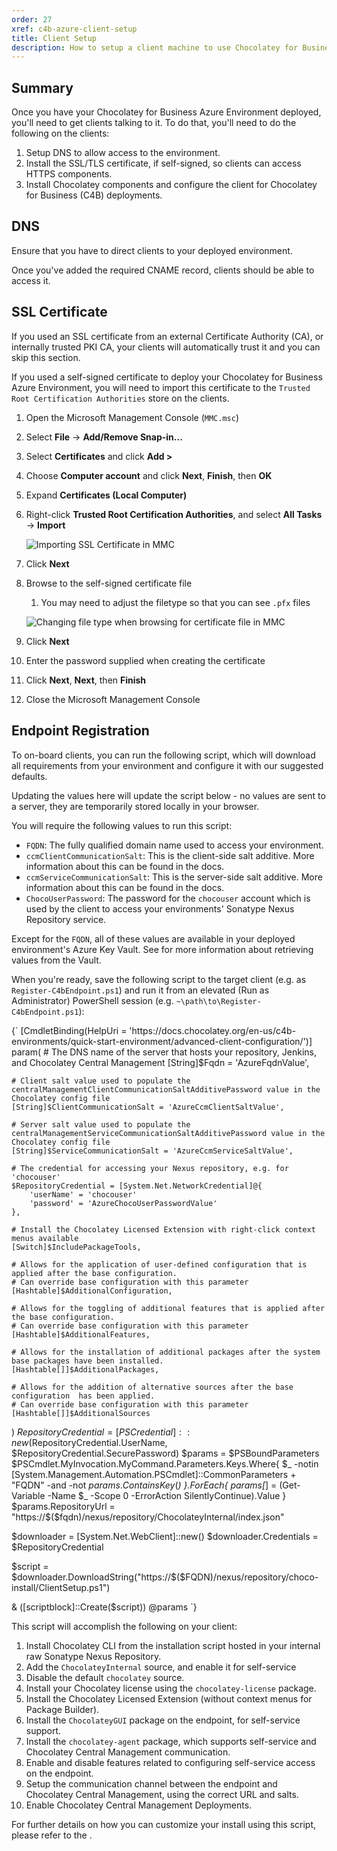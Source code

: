 ```yaml
---
order: 27
xref: c4b-azure-client-setup
title: Client Setup
description: How to setup a client machine to use Chocolatey for Business Azure Environment
---
```


## Summary

Once you have your Chocolatey for Business Azure Environment deployed, you'll need to get clients talking to it.
To do that, you'll need to do the following on the clients:

1. Setup DNS to allow access to the environment.
1. Install the SSL/TLS certificate, if self-signed, so clients can access HTTPS components.
1. Install Chocolatey components and configure the client for Chocolatey for Business (C4B) deployments.

## DNS

Ensure that you have <Xref title="configured DNS" value="c4b-azure" anchor="dns-configuration" /> to direct clients to your deployed environment.

Once you've added the required CNAME record, clients should be able to access it.

## SSL Certificate

<Callout type="info">
    If you used an SSL certificate from an external Certificate Authority (CA), or internally trusted PKI CA, your clients will automatically trust it and you can skip this section.
</Callout>

If you used a self-signed certificate to deploy your Chocolatey for Business Azure Environment, you will need to import this certificate to the `Trusted Root Certification Authorities` store on the clients.

1. Open the Microsoft Management Console (`MMC.msc`)
1. Select **File** -> **Add/Remove Snap-in...**
1. Select **Certificates** and click **Add >**
1. Choose **Computer account** and click **Next**, **Finish**, then **OK**
1. Expand **Certificates (Local Computer)**
1. Right-click **Trusted Root Certification Authorities**, and select **All Tasks** -> **Import**

    ![Importing SSL Certificate in MMC](/images/c4b-azure/MMC-Import-Certificate.png)

1. Click **Next**
1. Browse to the self-signed certificate file
    1. You may need to adjust the filetype so that you can see `.pfx` files

    ![Changing file type when browsing for certificate file in MMC](/images/c4b-azure/MMC-Browse-FileType.png)

1. Click **Next**
1. Enter the password supplied when creating the certificate
1. Click **Next**, **Next**, then **Finish**
1. Close the Microsoft Management Console

## Endpoint Registration

To on-board clients, you can run the following script, which will download all requirements from your environment and configure it with our suggested defaults.

<Callout type="info">
    Updating the values here will update the script below - no values are sent to a server, they are temporarily stored locally in your browser.
</Callout>

You will require the following values to run this script:

* `FQDN`: The fully qualified domain name used to access your environment.
    <DynamicCodeBlockInput name="AzureFqdnValue" defaultValue="Enter the FQDN for your Chocolatey for Business Azure Environment here..." />
* `ccmClientCommunicationSalt`: This is the client-side salt additive. More information about this can be found in the <Xref title="C4B Config Settings" value="ccm-client" anchor="config-settings" /> docs.
    <DynamicCodeBlockInput name="AzureCcmClientSaltValue" defaultValue="Enter your ccmClientCommunicationSalt here..." />
* `ccmServiceCommunicationSalt`: This is the server-side salt additive. More information about this can be found in the <Xref title="C4B Config Settings" value="ccm-client" anchor="config-settings" /> docs.
    <DynamicCodeBlockInput name="AzureCcmServiceSaltValue" defaultValue="Enter your ccmServiceCommunicationSalt here..." />
* `ChocoUserPassword`: The password for the `chocouser` account which is used by the client to access your environments' Sonatype Nexus Repository service.
    <DynamicCodeBlockInput name="AzureChocoUserPasswordValue" defaultValue="Enter your ChocoUserPassword here..." />

Except for the `FQDN`, all of these values are available in your deployed environment's Azure Key Vault.
See <Xref title="Accessing Services" value="c4b-azure" anchor="accessing-services" /> for more information about retrieving values from the Vault.

When you're ready, save the following script to the target client (e.g. as `Register-C4bEndpoint.ps1`) and run it from an elevated (Run as Administrator) PowerShell session (e.g. `~\path\to\Register-C4bEndpoint.ps1`):

<DynamicCodeBlock language="powershell">
{`
[CmdletBinding(HelpUri = 'https://docs.chocolatey.org/en-us/c4b-environments/quick-start-environment/advanced-client-configuration/')]
param(
    # The DNS name of the server that hosts your repository, Jenkins, and Chocolatey Central Management
    [String]$Fqdn = 'AzureFqdnValue',

    # Client salt value used to populate the centralManagementClientCommunicationSaltAdditivePassword value in the Chocolatey config file
    [String]$ClientCommunicationSalt = 'AzureCcmClientSaltValue',

    # Server salt value used to populate the centralManagementServiceCommunicationSaltAdditivePassword value in the Chocolatey config file
    [String]$ServiceCommunicationSalt = 'AzureCcmServiceSaltValue',

    # The credential for accessing your Nexus repository, e.g. for 'chocouser'
    $RepositoryCredential = [System.Net.NetworkCredential]@{
        'userName' = 'chocouser'
        'password' = 'AzureChocoUserPasswordValue'
    },

    # Install the Chocolatey Licensed Extension with right-click context menus available
    [Switch]$IncludePackageTools,

    # Allows for the application of user-defined configuration that is applied after the base configuration.
    # Can override base configuration with this parameter
    [Hashtable]$AdditionalConfiguration,

    # Allows for the toggling of additional features that is applied after the base configuration.
    # Can override base configuration with this parameter
    [Hashtable]$AdditionalFeatures,

    # Allows for the installation of additional packages after the system base packages have been installed.
    [Hashtable[]]$AdditionalPackages,

    # Allows for the addition of alternative sources after the base configuration  has been applied.
    # Can override base configuration with this parameter
    [Hashtable[]]$AdditionalSources
)
$RepositoryCredential = [PSCredential]::new($RepositoryCredential.UserName, $RepositoryCredential.SecurePassword)
$params = $PSBoundParameters
$PSCmdlet.MyInvocation.MyCommand.Parameters.Keys.Where{
    $_ -notin [System.Management.Automation.PSCmdlet]::CommonParameters + "FQDN" -and -not $params.ContainsKey($_)
}.ForEach{ $params[$_] = (Get-Variable -Name $_ -Scope 0 -ErrorAction SilentlyContinue).Value }
$params.RepositoryUrl = "https://$($fqdn)/nexus/repository/ChocolateyInternal/index.json"

$downloader = [System.Net.WebClient]::new()
$downloader.Credentials = $RepositoryCredential

$script = $downloader.DownloadString("https://$($FQDN)/nexus/repository/choco-install/ClientSetup.ps1")

& ([scriptblock]::Create($script)) @params
`}
</DynamicCodeBlock>

This script will accomplish the following on your client:

1. Install Chocolatey CLI from the installation script hosted in your internal raw Sonatype Nexus Repository.
1. Add the `ChocolateyInternal` source, and enable it for self-service
1. Disable the default `chocolatey` source.
1. Install your Chocolatey license using the `chocolatey-license` package.
1. Install the Chocolatey Licensed Extension (without context menus for Package Builder).
1. Install the `ChocolateyGUI` package on the endpoint, for self-service support.
1. Install the `chocolatey-agent` package, which supports self-service and Chocolatey Central Management communication.
1. Enable and disable features related to configuring self-service access on the endpoint.
1. Setup the communication channel between the endpoint and Chocolatey Central Management, using the correct URL and salts.
1. Enable Chocolatey Central Management Deployments.

For further details on how you can customize your install using this script, please refer to the <Xref title="Advanced Client Configuration article" value="qsg-advanced-endpoint-config" />.